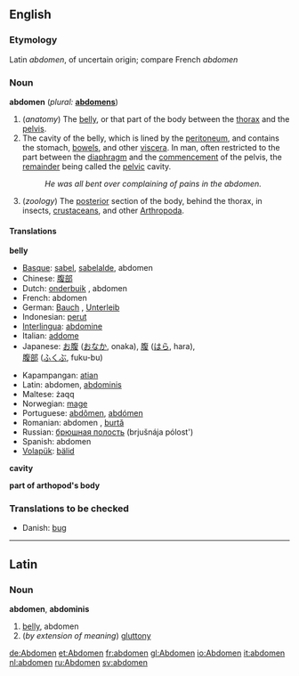 {{Wikisource1911Enc|Abdomen}}
==English==

===Etymology===
Latin ''abdomen'', of uncertain origin; compare French ''abdomen''

===Noun===
'''abdomen'''  (''plural:'' '''[[abdomens]]''')
# (''anatomy'') The [[belly]], or that part of the body between the [[thorax]] and the [[pelvis]].
# The cavity of the belly, which is lined by the [[peritoneum]], and contains the stomach, [[bowels]], and other [[viscera]]. In man, often restricted to the part between the [[diaphragm]] and the [[commencement]] of the pelvis, the [[remainder]] being called the [[pelvic]] cavity.
#:''He was all bent over complaining of pains in the abdomen.''
# (''zoology'') The [[posterior]] section of the body, behind the thorax, in insects, [[crustaceans]], and other [[Arthropoda]].

====Translations====

'''belly'''
{{top}}
*[[Basque]]: [[sabel]], [[sabelalde]], abdomen
*Chinese: [[腹部]]
*Dutch: [[onderbuik]] {{m}}, abdomen {{n}}
*French: abdomen {{m}}
*German: [[Bauch]] {{m}}, [[Unterleib]] {{m}}
*Indonesian: [[perut]]
*[[Interlingua]]: [[abdomine]]
*Italian: [[addome]] {{m}}
*Japanese: [[お腹]] ([[おなか]], onaka), [[腹]] ([[はら]], hara),<br>[[腹部]] ([[ふくぶ]], fuku-bu)
{{mid}}
*Kapampangan: [[atian]]
*Latin: abdomen, [[abdominis]]
*Maltese: żaqq
*Norwegian: [[mage#Norwegian|mage]]
*Portuguese: [[abdômen]], [[abdómen]]
*Romanian: abdomen {{n}}, [[burtă]] {{f}}
*Russian: [[брюшная полость]] {{f}} (brjušnája pólost') 
*Spanish: abdomen {{m}}
*[[Volapük]]: [[bälid]]
{{bottom}}

'''cavity'''
{{top}}
{{mid}}
{{bottom}}

'''part of arthopod's body'''
{{top}}
{{mid}}
{{bottom}}

===Translations to be checked===
*Danish: [[bug]] {{c}}

----

==Latin==
===Noun===
'''abdomen''', '''abdominis'''

#[[belly]], abdomen
#(''by extension of meaning'') [[gluttony]]

[[de:Abdomen]]
[[et:Abdomen]]
[[fr:abdomen]]
[[gl:Abdomen]]
[[io:Abdomen]]
[[it:abdomen]]
[[nl:abdomen]]
[[ru:Abdomen]]
[[sv:abdomen]]